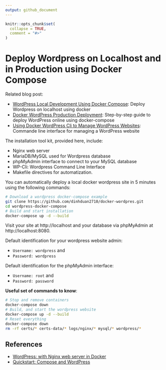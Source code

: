 ```yaml
---
output: github_document
---
```


<!-- README.md is generated from README.Rmd. Please edit that file -->

```r
knitr::opts_chunk$set(
  collapse = TRUE,
  comment = "#>"
)
```
   
# Deploy Wordpress on Localhost and in Production using Docker Compose
   
   
Related blog post:
   
- [WordPress Local Development Using Docker Compose](https://www.datanovia.com/en/lessons/wordpress-local-development-using-docker-compose/): Deploy Wordpress on localhost using docker
- [Docker WordPress Production Deployment](https://www.datanovia.com/en/lessons/docker-wordpress-production-deployment/): Step-by-step guide to deploy WordPress online using docker-compose
- [Using Docker WordPress Cli to Manage WordPress Websites](https://www.datanovia.com/en/lessons/using-docker-wordpress-cli-to-manage-wordpress-websites/): Commande line interface for managing a WordPress website


The installation tool kit, provided here, include:
  
- Nginx web server
- MariaDB/MySQL used for Wordpress database
- phpMyAdmin interface to connect to your MySQL database
- WP-Cli: Wordpress Command Line Interface
- Makefile directives for automatization.
    
    
You can automatically deploy a local docker wordpress site in 5 minutes using the following commands:
   
   
```bash
# Download a wordpress docker-compose example
git clone https://github.com/dinhduan2710/docker-wordpres.git
cd wordpress-docker-compose
# Build and start installation
docker-compose up -d --build
```

Visit your site at http://localhost and your database via phpMyAdmin at http://localhost:8080. 
   
Default identification for your wordpress website admin:
   
- `Username: wordpress` and 
- `Password: wordpress`
  
Default identification for the phpMyAdmin interface:
  
- `Username: root` and 
- `Password: password`
  

  
**Useful set of commands to know**:


```bash
# Stop and remove containers
docker-compose down
# Build, and start the wordpress website
docker-compose up -d --build
# Reset everything
docker-compose down
rm -rf certs/* certs-data/* logs/nginx/* mysql/* wordpress/*
```
  

## References


- [WordPress: with Nginx web server in Docker](https://github.com/mjstealey/wordpress-nginx-docker)
- [Quickstart: Compose and WordPress](https://docs.docker.com/compose/wordpress/)
